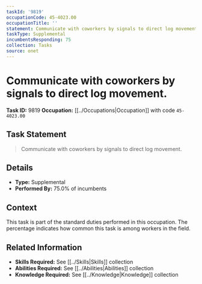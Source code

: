 ```yaml
---
taskId: '9819'
occupationCode: 45-4023.00
occupationTitle: ''
statement: Communicate with coworkers by signals to direct log movement.
taskType: Supplemental
incumbentsResponding: 75
collection: Tasks
source: onet
---
```

# Communicate with coworkers by signals to direct log movement.

**Task ID:** 9819
**Occupation:** [[../Occupations|Occupation]] with code `45-4023.00`

## Task Statement

> Communicate with coworkers by signals to direct log movement.

## Details

- **Type:** Supplemental
- **Performed By:** 75.0% of incumbents

## Context

This task is part of the standard duties performed in this occupation. The percentage indicates how common this task is among workers in the field.

## Related Information

- **Skills Required:** See [[../Skills|Skills]] collection
- **Abilities Required:** See [[../Abilities|Abilities]] collection
- **Knowledge Required:** See [[../Knowledge|Knowledge]] collection
